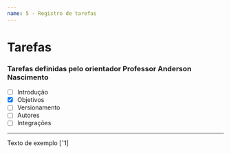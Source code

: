 ```yaml
---
name: 5 - Registro de tarefas
---
```

#   Tarefas
###   Tarefas definidas pelo orientador Professor Anderson Nascimento
-   [ ] Introdução
-   [x] Objetivos
-   [ ] Versionamento
-   [ ] Autores
-   [ ] Integrações

---
Texto de exemplo [ˆ1]